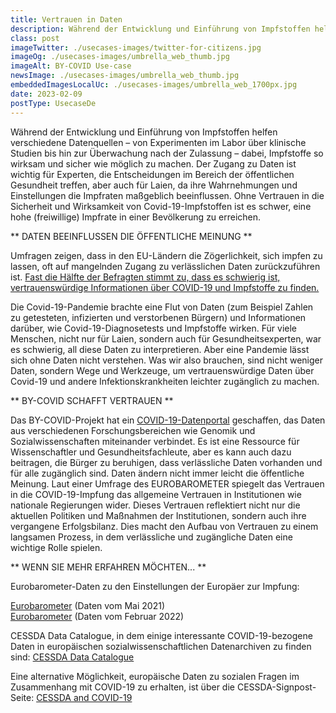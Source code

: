 ```yaml
---
title: Vertrauen in Daten 
description: Während der Entwicklung und Einführung von Impfstoffen helfen verschiedene Datenquellen – von Experimenten im Labor über klinische Studien bis hin zur Überwachung nach der Zulassung – dabei, Impfstoffe so wirksam und sicher wie möglich zu machen.
class: post
imageTwitter: ./usecases-images/twitter-for-citizens.jpg
imageOg: ./usecases-images/umbrella_web_thumb.jpg
imageAlt: BY-COVID Use-case
newsImage: ./usecases-images/umbrella_web_thumb.jpg
embeddedImagesLocalUc: ./usecases-images/umbrella_web_1700px.jpg
date: 2023-02-09
postType: UsecaseDe
---
```


Während der Entwicklung und Einführung von Impfstoffen helfen verschiedene Datenquellen – von Experimenten im Labor über klinische Studien bis hin zur Überwachung nach der Zulassung – dabei, Impfstoffe so wirksam und sicher wie möglich zu machen. Der Zugang zu Daten ist wichtig für Experten, die Entscheidungen im Bereich der öffentlichen Gesundheit treffen, aber auch für Laien, da ihre Wahrnehmungen und Einstellungen die Impfraten maßgeblich beeinflussen. Ohne Vertrauen in die Sicherheit und Wirksamkeit von Covid-19-Impfstoffen ist es schwer, eine hohe (freiwillige) Impfrate in einer Bevölkerung zu erreichen. 

** DATEN BEEINFLUSSEN DIE ÖFFENTLICHE MEINUNG **

Umfragen zeigen, dass in den EU-Ländern die Zögerlichkeit, sich impfen zu lassen, oft auf mangelnden Zugang zu verlässlichen Daten zurückzuführen ist. [Fast die Hälfte der Befragten stimmt zu, dass es schwierig ist, vertrauenswürdige Informationen über COVID-19 und Impfstoffe zu finden.](https://europa.eu/eurobarometer/screen/home)

Die Covid-19-Pandemie brachte eine Flut von Daten (zum Beispiel Zahlen zu getesteten, infizierten und verstorbenen Bürgern) und Informationen darüber, wie Covid-19-Diagnosetests und Impfstoffe wirken. Für viele Menschen, nicht nur für Laien, sondern auch für Gesundheitsexperten, war es schwierig, all diese Daten zu interpretieren. Aber eine Pandemie lässt sich ohne Daten nicht verstehen. Was wir also brauchen, sind nicht weniger Daten, sondern Wege und Werkzeuge, um vertrauenswürdige Daten über Covid-19 und andere Infektionskrankheiten leichter zugänglich zu machen. 


** BY-COVID SCHAFFT VERTRAUEN **

Das BY-COVID-Projekt hat ein [COVID-19-Datenportal](https://www.covid19dataportal.org/) geschaffen, das Daten aus verschiedenen Forschungsbereichen wie Genomik und Sozialwissenschaften miteinander verbindet. Es ist eine Ressource für Wissenschaftler und Gesundheitsfachleute, aber es kann auch dazu beitragen, die Bürger zu beruhigen, dass verlässliche Daten vorhanden und für alle zugänglich sind. Daten ändern nicht immer leicht die öffentliche Meinung. Laut einer Umfrage des EUROBAROMETER spiegelt das Vertrauen in die COVID-19-Impfung das allgemeine Vertrauen in Institutionen wie nationale Regierungen wider. Dieses Vertrauen reflektiert nicht nur die aktuellen Politiken und Maßnahmen der Institutionen, sondern auch ihre vergangene Erfolgsbilanz. Dies macht den Aufbau von Vertrauen zu einem langsamen Prozess, in dem verlässliche und zugängliche Daten eine wichtige Rolle spielen. 

** WENN SIE MEHR ERFAHREN MÖCHTEN...  **

Eurobarometer-Daten zu den Einstellungen der Europäer zur Impfung: 

[Eurobarometer](https://europa.eu/eurobarometer/surveys/detail/2512) (Daten vom Mai 2021) <br />
[Eurobarometer](https://europa.eu/eurobarometer/surveys/detail/2692) (Daten vom Februar 2022) 

CESSDA Data Catalogue, in dem einige interessante COVID-19-bezogene Daten in europäischen sozialwissenschaftlichen Datenarchiven zu finden sind: [CESSDA Data Catalogue](https://datacatalogue.cessda.eu/)

Eine alternative Möglichkeit, europäische Daten zu sozialen Fragen im Zusammenhang mit COVID-19 zu erhalten, ist über die CESSDA-Signpost-Seite: [CESSDA and COVID-19](https://www.cessda.eu/Covid-19)

